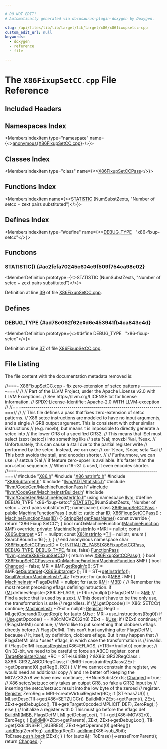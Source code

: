 ```yaml
---

# DO NOT EDIT!
# Automatically generated via docusaurus-plugin-doxygen by Doxygen.

slug: /api/files/lib/lib/target/lib/target/x86/x86fixupsetcc-cpp
custom_edit_url: null
keywords:
  - doxygen
  - reference
  - file

---
```





# The `X86FixupSetCC.cpp` File Reference

<DoxygenPage pluginConfig={pluginConfig}>



## Included Headers

<IncludesList>
<IncludesListItem
  filePath="X86.h"
  permalink="/docs/api/files/lib/lib/target/lib/target/x86/x86-h"
  isLocal="true" />
<IncludesListItem
  filePath="X86InstrInfo.h"
  permalink="/docs/api/files/lib/lib/target/lib/target/x86/x86instrinfo-h"
  isLocal="true" />
<IncludesListItem
  filePath="X86Subtarget.h"
  permalink="/docs/api/files/lib/lib/target/lib/target/x86/x86subtarget-h"
  isLocal="true" />
<IncludesListItem
  filePath="llvm/ADT/Statistic.h"
  permalink="/docs/api/files/include/include/llvm/include/llvm/adt/statistic-h"
  isLocal="true" />
<IncludesListItem
  filePath="llvm/CodeGen/MachineFunctionPass.h"
  permalink="/docs/api/files/include/include/llvm/include/llvm/codegen/machinefunctionpass-h"
  isLocal="true" />
<IncludesListItem
  filePath="llvm/CodeGen/MachineInstrBuilder.h"
  permalink="/docs/api/files/include/include/llvm/include/llvm/codegen/machineinstrbuilder-h"
  isLocal="true" />
<IncludesListItem
  filePath="llvm/CodeGen/MachineRegisterInfo.h"
  permalink="/docs/api/files/include/include/llvm/include/llvm/codegen/machineregisterinfo-h"
  isLocal="true" />
</IncludesList>

## Namespaces Index

<MembersIndex>

<MembersIndexItem
  type="namespace"
  name={<><a href="/docs/api/namespaces/anonymous-x86fixupsetcc-cpp-">anonymous&#123;X86FixupSetCC.cpp&#125;</a></>}>
</MembersIndexItem>

</MembersIndex>

## Classes Index

<MembersIndex>

<MembersIndexItem
  type="class"
  name={<><a href="/docs/api/classes/anonymous-namespace-x86fixupsetcc-cpp-/x86fixupsetccpass">X86FixupSetCCPass</a></>}>
</MembersIndexItem>

</MembersIndex>

## Functions Index

<MembersIndex>

<MembersIndexItem
  name={<><a href="#ac2fefa70245c604c9f509f754ca98e02">STATISTIC</a> (NumSubstZexts, &quot;Number of setcc + zext pairs substituted&quot;)</>}>
</MembersIndexItem>

</MembersIndex>

## Defines Index

<MembersIndex>

<MembersIndexItem
  type="#define"
  name={<><a href="#ad78e062f62e0d6e453941fb4ca843e4d">DEBUG&#95;TYPE</a>&nbsp;&nbsp;&nbsp;&quot;x86-fixup-setcc&quot;</>}>
</MembersIndexItem>

</MembersIndex>


<SectionDefinition>

## Functions

### STATISTIC() {#ac2fefa70245c604c9f509f754ca98e02}

<MemberDefinition
  prototype={<>STATISTIC (NumSubstZexts, &quot;Number of setcc + zext pairs substituted&quot;)</>}>

Definition at line <a href="#l00039">39</a> of file <a href="/docs/api/files/lib/lib/target/lib/target/x86/x86fixupsetcc-cpp">X86FixupSetCC.cpp</a>.
</MemberDefinition>

</SectionDefinition>

<SectionDefinition>

## Defines

### DEBUG&#95;TYPE {#ad78e062f62e0d6e453941fb4ca843e4d}

<MemberDefinition
  prototype={<>#define DEBUG&#95;TYPE&nbsp;&nbsp;&nbsp;&quot;x86-fixup-setcc&quot;</>}>

Definition at line <a href="#l00037">37</a> of file <a href="/docs/api/files/lib/lib/target/lib/target/x86/x86fixupsetcc-cpp">X86FixupSetCC.cpp</a>.
</MemberDefinition>

</SectionDefinition>

## File Listing

The file content with the documentation metadata removed is:

<ProgramListing>

<Link id="l00001" /><CodeLine lineNumber="1"><span class="doxyHighlightComment">//===- X86FixupSetCC.cpp - fix zero-extension of setcc patterns -----------===//</span></CodeLine>
<Link id="l00002" /><CodeLine lineNumber="2"><span class="doxyHighlightComment">//</span></CodeLine>
<Link id="l00003" /><CodeLine lineNumber="3"><span class="doxyHighlightComment">// Part of the LLVM Project, under the Apache License v2.0 with LLVM Exceptions.</span></CodeLine>
<Link id="l00004" /><CodeLine lineNumber="4"><span class="doxyHighlightComment">// See https://llvm.org/LICENSE.txt for license information.</span></CodeLine>
<Link id="l00005" /><CodeLine lineNumber="5"><span class="doxyHighlightComment">// SPDX-License-Identifier: Apache-2.0 WITH LLVM-exception</span></CodeLine>
<Link id="l00006" /><CodeLine lineNumber="6"><span class="doxyHighlightComment">//</span></CodeLine>
<Link id="l00007" /><CodeLine lineNumber="7"><span class="doxyHighlightComment">//===----------------------------------------------------------------------===//</span></CodeLine>
<Link id="l00008" /><CodeLine lineNumber="8"><span class="doxyHighlightComment">//</span></CodeLine>
<Link id="l00009" /><CodeLine lineNumber="9"><span class="doxyHighlightComment">// This file defines a pass that fixes zero-extension of setcc patterns.</span></CodeLine>
<Link id="l00010" /><CodeLine lineNumber="10"><span class="doxyHighlightComment">// X86 setcc instructions are modeled to have no input arguments, and a single</span></CodeLine>
<Link id="l00011" /><CodeLine lineNumber="11"><span class="doxyHighlightComment">// GR8 output argument. This is consistent with other similar instructions</span></CodeLine>
<Link id="l00012" /><CodeLine lineNumber="12"><span class="doxyHighlightComment">// (e.g. movb), but means it is impossible to directly generate a setcc into</span></CodeLine>
<Link id="l00013" /><CodeLine lineNumber="13"><span class="doxyHighlightComment">// the lower GR8 of a specified GR32.</span></CodeLine>
<Link id="l00014" /><CodeLine lineNumber="14"><span class="doxyHighlightComment">// This means that ISel must select (zext (setcc)) into something like</span></CodeLine>
<Link id="l00015" /><CodeLine lineNumber="15"><span class="doxyHighlightComment">// seta %al; movzbl %al, %eax.</span></CodeLine>
<Link id="l00016" /><CodeLine lineNumber="16"><span class="doxyHighlightComment">// Unfortunately, this can cause a stall due to the partial register write</span></CodeLine>
<Link id="l00017" /><CodeLine lineNumber="17"><span class="doxyHighlightComment">// performed by the setcc. Instead, we can use:</span></CodeLine>
<Link id="l00018" /><CodeLine lineNumber="18"><span class="doxyHighlightComment">// xor %eax, %eax; seta %al</span></CodeLine>
<Link id="l00019" /><CodeLine lineNumber="19"><span class="doxyHighlightComment">// This both avoids the stall, and encodes shorter.</span></CodeLine>
<Link id="l00020" /><CodeLine lineNumber="20"><span class="doxyHighlightComment">//</span></CodeLine>
<Link id="l00021" /><CodeLine lineNumber="21"><span class="doxyHighlightComment">// Furthurmore, we can use:</span></CodeLine>
<Link id="l00022" /><CodeLine lineNumber="22"><span class="doxyHighlightComment">// setzua %al</span></CodeLine>
<Link id="l00023" /><CodeLine lineNumber="23"><span class="doxyHighlightComment">// if feature zero-upper is available. It&#39;s faster than the xor+setcc sequence.</span></CodeLine>
<Link id="l00024" /><CodeLine lineNumber="24"><span class="doxyHighlightComment">// When r16-r31 is used, it even encodes shorter.</span></CodeLine>
<Link id="l00025" /><CodeLine lineNumber="25"><span class="doxyHighlightComment">//===----------------------------------------------------------------------===//</span></CodeLine>
<Link id="l00026" /><CodeLine lineNumber="26"></CodeLine>
<Link id="l00027" /><CodeLine lineNumber="27"><span class="doxyHighlightPreprocessor">#include &quot;<a href="/docs/api/files/lib/lib/target/lib/target/x86/x86-h">X86.h</a>&quot;</span></CodeLine>
<Link id="l00028" /><CodeLine lineNumber="28"><span class="doxyHighlightPreprocessor">#include &quot;<a href="/docs/api/files/lib/lib/target/lib/target/x86/x86instrinfo-h">X86InstrInfo.h</a>&quot;</span></CodeLine>
<Link id="l00029" /><CodeLine lineNumber="29"><span class="doxyHighlightPreprocessor">#include &quot;<a href="/docs/api/files/lib/lib/target/lib/target/x86/x86subtarget-h">X86Subtarget.h</a>&quot;</span></CodeLine>
<Link id="l00030" /><CodeLine lineNumber="30"><span class="doxyHighlightPreprocessor">#include &quot;<a href="/docs/api/files/include/include/llvm/include/llvm/adt/statistic-h">llvm/ADT/Statistic.h</a>&quot;</span></CodeLine>
<Link id="l00031" /><CodeLine lineNumber="31"><span class="doxyHighlightPreprocessor">#include &quot;<a href="/docs/api/files/include/include/llvm/include/llvm/codegen/machinefunctionpass-h">llvm/CodeGen/MachineFunctionPass.h</a>&quot;</span></CodeLine>
<Link id="l00032" /><CodeLine lineNumber="32"><span class="doxyHighlightPreprocessor">#include &quot;<a href="/docs/api/files/include/include/llvm/include/llvm/codegen/machineinstrbuilder-h">llvm/CodeGen/MachineInstrBuilder.h</a>&quot;</span></CodeLine>
<Link id="l00033" /><CodeLine lineNumber="33"><span class="doxyHighlightPreprocessor">#include &quot;<a href="/docs/api/files/include/include/llvm/include/llvm/codegen/machineregisterinfo-h">llvm/CodeGen/MachineRegisterInfo.h</a>&quot;</span></CodeLine>
<Link id="l00034" /><CodeLine lineNumber="34"></CodeLine>
<Link id="l00035" /><CodeLine lineNumber="35"><span class="doxyHighlightKeyword">using namespace </span><span class="doxyHighlight"><a href="/docs/api/namespaces/llvm">llvm</a>;</span></CodeLine>
<Link id="l00036" /><CodeLine lineNumber="36"></CodeLine>
<Link id="l00037" /><CodeLine lineNumber="37" lineLink="#ad78e062f62e0d6e453941fb4ca843e4d"><span class="doxyHighlightPreprocessor">#define DEBUG&#95;TYPE &quot;x86-fixup-setcc&quot;</span></CodeLine>
<Link id="l00038" /><CodeLine lineNumber="38"></CodeLine>
<Link id="l00039" /><CodeLine lineNumber="39" lineLink="#ac2fefa70245c604c9f509f754ca98e02"><span class="doxyHighlight"><a href="/docs/api/files/include/include/llvm/include/llvm/adt/statistic-h/#ad6117415b93e5675d5a6c8e1855b3b2f">STATISTIC</a>(NumSubstZexts, </span><span class="doxyHighlightStringLiteral">&quot;Number of setcc + zext pairs substituted&quot;</span><span class="doxyHighlight">);</span></CodeLine>
<Link id="l00040" /><CodeLine lineNumber="40"></CodeLine>
<Link id="l00041" /><CodeLine lineNumber="41" lineLink="/docs/api/namespaces/anonymous-x86fixupsetcc-cpp-"><span class="doxyHighlightKeyword">namespace </span><span class="doxyHighlight">&#123;</span></CodeLine>
<Link id="l00042" /><CodeLine lineNumber="42" lineLink="/docs/api/classes/anonymous-namespace-x86fixupsetcc-cpp-/x86fixupsetccpass"><span class="doxyHighlightKeyword">class </span><span class="doxyHighlight"><a href="/docs/api/classes/anonymous-namespace-x86fixupsetcc-cpp-/x86fixupsetccpass/#a2cf0f8c7390b65fe0558b3bc9ad12cea">X86FixupSetCCPass</a> : </span><span class="doxyHighlightKeyword">public</span><span class="doxyHighlight"> <a href="/docs/api/classes/llvm/machinefunctionpass/#a29c81d2386f4a727c6d33413807530c8">MachineFunctionPass</a> &#123;</span></CodeLine>
<Link id="l00043" /><CodeLine lineNumber="43"><span class="doxyHighlightKeyword">public</span><span class="doxyHighlight">:</span></CodeLine>
<Link id="l00044" /><CodeLine lineNumber="44" lineLink="/docs/api/classes/anonymous-namespace-x86fixupsetcc-cpp-/x86fixupsetccpass/#aebafce3b821df69a361324a4c9db452a"><span class="doxyHighlight">  </span><span class="doxyHighlightKeyword">static</span><span class="doxyHighlight"> </span><span class="doxyHighlightKeywordType">char</span><span class="doxyHighlight"> <a href="/docs/api/classes/anonymous-namespace-x86fixupsetcc-cpp-/x86fixupsetccpass/#aebafce3b821df69a361324a4c9db452a">ID</a>;</span></CodeLine>
<Link id="l00045" /><CodeLine lineNumber="45"></CodeLine>
<Link id="l00046" /><CodeLine lineNumber="46" lineLink="/docs/api/classes/anonymous-namespace-x86fixupsetcc-cpp-/x86fixupsetccpass/#a2cf0f8c7390b65fe0558b3bc9ad12cea"><span class="doxyHighlight">  <a href="/docs/api/classes/anonymous-namespace-x86fixupsetcc-cpp-/x86fixupsetccpass/#a2cf0f8c7390b65fe0558b3bc9ad12cea">X86FixupSetCCPass</a>() : <a href="/docs/api/classes/llvm/machinefunctionpass/#a29c81d2386f4a727c6d33413807530c8">MachineFunctionPass</a>(<a href="/docs/api/classes/anonymous-namespace-x86fixupsetcc-cpp-/x86fixupsetccpass/#aebafce3b821df69a361324a4c9db452a">ID</a>) &#123;&#125;</span></CodeLine>
<Link id="l00047" /><CodeLine lineNumber="47"></CodeLine>
<Link id="l00048" /><CodeLine lineNumber="48" lineLink="/docs/api/classes/anonymous-namespace-x86fixupsetcc-cpp-/x86fixupsetccpass/#a508ae27f977b8a3ad9c2dfe188b22e4d"><span class="doxyHighlight">  <a href="/docs/api/classes/llvm/stringref">StringRef</a> <a href="/docs/api/classes/anonymous-namespace-x86fixupsetcc-cpp-/x86fixupsetccpass/#a508ae27f977b8a3ad9c2dfe188b22e4d">getPassName</a>()</span><span class="doxyHighlightKeyword"> const override </span><span class="doxyHighlight">&#123; </span><span class="doxyHighlightKeywordFlow">return</span><span class="doxyHighlight"> </span><span class="doxyHighlightStringLiteral">&quot;X86 Fixup SetCC&quot;</span><span class="doxyHighlight">; &#125;</span></CodeLine>
<Link id="l00049" /><CodeLine lineNumber="49"></CodeLine>
<Link id="l00050" /><CodeLine lineNumber="50"><span class="doxyHighlight">  </span><span class="doxyHighlightKeywordType">bool</span><span class="doxyHighlight"> runOnMachineFunction(<a href="/docs/api/classes/llvm/machinefunction">MachineFunction</a> &amp;MF) </span><span class="doxyHighlightKeyword">override</span><span class="doxyHighlight">;</span></CodeLine>
<Link id="l00051" /><CodeLine lineNumber="51"></CodeLine>
<Link id="l00052" /><CodeLine lineNumber="52"><span class="doxyHighlightKeyword">private</span><span class="doxyHighlight">:</span></CodeLine>
<Link id="l00053" /><CodeLine lineNumber="53"><span class="doxyHighlight">  <a href="/docs/api/classes/llvm/machineregisterinfo">MachineRegisterInfo</a> &#42;<a href="/docs/api/files/lib/lib/target/lib/target/aarch64/aarch64advsimdscalarpass-cpp/#aacd2ab195054a3e6a74bfbb9d5d571c8">MRI</a> = </span><span class="doxyHighlightKeyword">nullptr</span><span class="doxyHighlight">;</span></CodeLine>
<Link id="l00054" /><CodeLine lineNumber="54"><span class="doxyHighlight">  </span><span class="doxyHighlightKeyword">const</span><span class="doxyHighlight"> <a href="/docs/api/classes/llvm/x86subtarget">X86Subtarget</a> &#42;ST = </span><span class="doxyHighlightKeyword">nullptr</span><span class="doxyHighlight">;</span></CodeLine>
<Link id="l00055" /><CodeLine lineNumber="55"><span class="doxyHighlight">  </span><span class="doxyHighlightKeyword">const</span><span class="doxyHighlight"> <a href="/docs/api/classes/llvm/x86instrinfo">X86InstrInfo</a> &#42;<a href="/docs/api/files/lib/lib/target/lib/target/hexagon/hexagoncopytocombine-cpp/#a1d40004718218dbdf06b496766299101">TII</a> = </span><span class="doxyHighlightKeyword">nullptr</span><span class="doxyHighlight">;</span></CodeLine>
<Link id="l00056" /><CodeLine lineNumber="56"></CodeLine>
<Link id="l00057" /><CodeLine lineNumber="57"><span class="doxyHighlight">  </span><span class="doxyHighlightKeyword">enum</span><span class="doxyHighlight"> &#123; SearchBound = 16 &#125;;</span></CodeLine>
<Link id="l00058" /><CodeLine lineNumber="58"><span class="doxyHighlight">&#125;;</span></CodeLine>
<Link id="l00059" /><CodeLine lineNumber="59"><span class="doxyHighlight">&#125; </span><span class="doxyHighlightComment">// end anonymous namespace</span></CodeLine>
<Link id="l00060" /><CodeLine lineNumber="60"></CodeLine>
<Link id="l00061" /><CodeLine lineNumber="61"><span class="doxyHighlightKeywordType">char</span><span class="doxyHighlight"> <a href="/docs/api/classes/anonymous-namespace-x86fixupsetcc-cpp-/x86fixupsetccpass/#aebafce3b821df69a361324a4c9db452a">X86FixupSetCCPass::ID</a> = 0;</span></CodeLine>
<Link id="l00062" /><CodeLine lineNumber="62"></CodeLine>
<Link id="l00063" /><CodeLine lineNumber="63"><span class="doxyHighlight"><a href="/docs/api/files/include/include/llvm/passsupport-h/#af807c9595d50b45c0008924c4679c85c">INITIALIZE&#95;PASS</a>(<a href="/docs/api/classes/anonymous-namespace-x86fixupsetcc-cpp-/x86fixupsetccpass/#a2cf0f8c7390b65fe0558b3bc9ad12cea">X86FixupSetCCPass</a>, <a href="/docs/api/files/include/include/llvm/include/llvm/adt/genericcycleimpl-h/#ad78e062f62e0d6e453941fb4ca843e4d">DEBUG&#95;TYPE</a>, <a href="/docs/api/files/include/include/llvm/include/llvm/adt/genericcycleimpl-h/#ad78e062f62e0d6e453941fb4ca843e4d">DEBUG&#95;TYPE</a>, </span><span class="doxyHighlightKeyword">false</span><span class="doxyHighlight">, </span><span class="doxyHighlightKeyword">false</span><span class="doxyHighlight">)</span></CodeLine>
<Link id="l00064" /><CodeLine lineNumber="64"></CodeLine>
<Link id="l00065" /><CodeLine lineNumber="65" lineLink="/docs/api/namespaces/llvm/#a66b247ef7806abcc6e0b9ab6a2f2f2b6"><span class="doxyHighlight"><a href="/docs/api/classes/llvm/functionpass">FunctionPass</a> &#42;<a href="/docs/api/namespaces/llvm">llvm</a>::<a href="/docs/api/namespaces/llvm/#a66b247ef7806abcc6e0b9ab6a2f2f2b6">createX86FixupSetCC</a>() &#123; </span><span class="doxyHighlightKeywordFlow">return</span><span class="doxyHighlight"> </span><span class="doxyHighlightKeyword">new</span><span class="doxyHighlight"> <a href="/docs/api/classes/anonymous-namespace-x86fixupsetcc-cpp-/x86fixupsetccpass/#a2cf0f8c7390b65fe0558b3bc9ad12cea">X86FixupSetCCPass</a>(); &#125;</span></CodeLine>
<Link id="l00066" /><CodeLine lineNumber="66"></CodeLine>
<Link id="l00067" /><CodeLine lineNumber="67" lineLink="/docs/api/classes/anonymous-namespace-x86fixupsetcc-cpp-/x86fixupsetccpass/#a88ff40585130ceeb06ea67057cc33b5d"><span class="doxyHighlightKeywordType">bool</span><span class="doxyHighlight"> <a href="/docs/api/classes/anonymous-namespace-x86fixupsetcc-cpp-/x86fixupsetccpass/#a88ff40585130ceeb06ea67057cc33b5d">X86FixupSetCCPass::runOnMachineFunction</a>(<a href="/docs/api/classes/llvm/machinefunction">MachineFunction</a> &amp;MF) &#123;</span></CodeLine>
<Link id="l00068" /><CodeLine lineNumber="68"><span class="doxyHighlight">  </span><span class="doxyHighlightKeywordType">bool</span><span class="doxyHighlight"> <a href="/docs/api/groups/arcopt/#gaa57b1a4e6a1c79233913139635169cf1">Changed</a> = </span><span class="doxyHighlightKeyword">false</span><span class="doxyHighlight">;</span></CodeLine>
<Link id="l00069" /><CodeLine lineNumber="69"><span class="doxyHighlight">  MRI = &amp;MF.<a href="/docs/api/classes/llvm/machinefunction/#a810234b6b3d223b7c74a4253fcc5ea5e">getRegInfo</a>();</span></CodeLine>
<Link id="l00070" /><CodeLine lineNumber="70"><span class="doxyHighlight">  ST = &amp;MF.<a href="/docs/api/classes/llvm/machinefunction/#a3825368aca2bc1550d173660df4da6a6">getSubtarget</a>&lt;<a href="/docs/api/classes/llvm/x86subtarget">X86Subtarget</a>&gt;();</span></CodeLine>
<Link id="l00071" /><CodeLine lineNumber="71"><span class="doxyHighlight">  TII = ST-&gt;<a href="/docs/api/classes/llvm/x86subtarget/#a82994a7f16673e2aaf534c7d111ba3a8">getInstrInfo</a>();</span></CodeLine>
<Link id="l00072" /><CodeLine lineNumber="72"></CodeLine>
<Link id="l00073" /><CodeLine lineNumber="73"><span class="doxyHighlight">  <a href="/docs/api/classes/llvm/smallvector">SmallVector&lt;MachineInstr&#42;, 4&gt;</a> ToErase;</span></CodeLine>
<Link id="l00074" /><CodeLine lineNumber="74"></CodeLine>
<Link id="l00075" /><CodeLine lineNumber="75"><span class="doxyHighlight">  </span><span class="doxyHighlightKeywordFlow">for</span><span class="doxyHighlight"> (</span><span class="doxyHighlightKeyword">auto</span><span class="doxyHighlight"> &amp;<a href="/docs/api/files/lib/lib/target/lib/target/arm/armslshardening-cpp/#a5958512eae2979bd2eb383977996a600">MBB</a> : MF) &#123;</span></CodeLine>
<Link id="l00076" /><CodeLine lineNumber="76"><span class="doxyHighlight">    <a href="/docs/api/classes/llvm/machineinstr">MachineInstr</a> &#42;FlagsDefMI = </span><span class="doxyHighlightKeyword">nullptr</span><span class="doxyHighlight">;</span></CodeLine>
<Link id="l00077" /><CodeLine lineNumber="77"><span class="doxyHighlight">    </span><span class="doxyHighlightKeywordFlow">for</span><span class="doxyHighlight"> (</span><span class="doxyHighlightKeyword">auto</span><span class="doxyHighlight"> &amp;<a href="/docs/api/files/lib/lib/codegen/lib/codegen/globalisel/irtranslator-cpp/#abe44dfdea65b4f7e11e0a608ab708b76">MI</a> : <a href="/docs/api/files/lib/lib/target/lib/target/arm/armslshardening-cpp/#a5958512eae2979bd2eb383977996a600">MBB</a>) &#123;</span></CodeLine>
<Link id="l00078" /><CodeLine lineNumber="78"><span class="doxyHighlight">      </span><span class="doxyHighlightComment">// Remember the most recent preceding eflags defining instruction.</span></CodeLine>
<Link id="l00079" /><CodeLine lineNumber="79"><span class="doxyHighlight">      </span><span class="doxyHighlightKeywordFlow">if</span><span class="doxyHighlight"> (<a href="/docs/api/files/lib/lib/codegen/lib/codegen/globalisel/irtranslator-cpp/#abe44dfdea65b4f7e11e0a608ab708b76">MI</a>.definesRegister(X86::EFLAGS, </span><span class="doxyHighlightComment">/&#42;TRI=&#42;/</span><span class="doxyHighlightKeyword">nullptr</span><span class="doxyHighlight">))</span></CodeLine>
<Link id="l00080" /><CodeLine lineNumber="80"><span class="doxyHighlight">        FlagsDefMI = &amp;<a href="/docs/api/files/lib/lib/codegen/lib/codegen/globalisel/irtranslator-cpp/#abe44dfdea65b4f7e11e0a608ab708b76">MI</a>;</span></CodeLine>
<Link id="l00081" /><CodeLine lineNumber="81"></CodeLine>
<Link id="l00082" /><CodeLine lineNumber="82"><span class="doxyHighlight">      </span><span class="doxyHighlightComment">// Find a setcc that is used by a zext.</span></CodeLine>
<Link id="l00083" /><CodeLine lineNumber="83"><span class="doxyHighlight">      </span><span class="doxyHighlightComment">// This doesn&#39;t have to be the only use, the transformation is safe</span></CodeLine>
<Link id="l00084" /><CodeLine lineNumber="84"><span class="doxyHighlight">      </span><span class="doxyHighlightComment">// regardless.</span></CodeLine>
<Link id="l00085" /><CodeLine lineNumber="85"><span class="doxyHighlight">      </span><span class="doxyHighlightKeywordFlow">if</span><span class="doxyHighlight"> (<a href="/docs/api/files/lib/lib/codegen/lib/codegen/globalisel/irtranslator-cpp/#abe44dfdea65b4f7e11e0a608ab708b76">MI</a>.getOpcode() != X86::SETCCr)</span></CodeLine>
<Link id="l00086" /><CodeLine lineNumber="86"><span class="doxyHighlight">        </span><span class="doxyHighlightKeywordFlow">continue</span><span class="doxyHighlight">;</span></CodeLine>
<Link id="l00087" /><CodeLine lineNumber="87"></CodeLine>
<Link id="l00088" /><CodeLine lineNumber="88"><span class="doxyHighlight">      <a href="/docs/api/classes/llvm/machineinstr">MachineInstr</a> &#42;ZExt = </span><span class="doxyHighlightKeyword">nullptr</span><span class="doxyHighlight">;</span></CodeLine>
<Link id="l00089" /><CodeLine lineNumber="89"><span class="doxyHighlight">      <a href="/docs/api/classes/llvm/register">Register</a> Reg0 = <a href="/docs/api/files/lib/lib/codegen/lib/codegen/globalisel/irtranslator-cpp/#abe44dfdea65b4f7e11e0a608ab708b76">MI</a>.getOperand(0).getReg();</span></CodeLine>
<Link id="l00090" /><CodeLine lineNumber="90"><span class="doxyHighlight">      </span><span class="doxyHighlightKeywordFlow">for</span><span class="doxyHighlight"> (</span><span class="doxyHighlightKeyword">auto</span><span class="doxyHighlight"> &amp;<a href="/docs/api/classes/llvm/use">Use</a> : MRI-&gt;use&#95;instructions(Reg0))</span></CodeLine>
<Link id="l00091" /><CodeLine lineNumber="91"><span class="doxyHighlight">        </span><span class="doxyHighlightKeywordFlow">if</span><span class="doxyHighlight"> (<a href="/docs/api/classes/llvm/use">Use</a>.getOpcode() == X86::MOVZX32rr8)</span></CodeLine>
<Link id="l00092" /><CodeLine lineNumber="92"><span class="doxyHighlight">          ZExt = &amp;<a href="/docs/api/classes/llvm/use">Use</a>;</span></CodeLine>
<Link id="l00093" /><CodeLine lineNumber="93"></CodeLine>
<Link id="l00094" /><CodeLine lineNumber="94"><span class="doxyHighlight">      </span><span class="doxyHighlightKeywordFlow">if</span><span class="doxyHighlight"> (!ZExt)</span></CodeLine>
<Link id="l00095" /><CodeLine lineNumber="95"><span class="doxyHighlight">        </span><span class="doxyHighlightKeywordFlow">continue</span><span class="doxyHighlight">;</span></CodeLine>
<Link id="l00096" /><CodeLine lineNumber="96"></CodeLine>
<Link id="l00097" /><CodeLine lineNumber="97"><span class="doxyHighlight">      </span><span class="doxyHighlightKeywordFlow">if</span><span class="doxyHighlight"> (!FlagsDefMI)</span></CodeLine>
<Link id="l00098" /><CodeLine lineNumber="98"><span class="doxyHighlight">        </span><span class="doxyHighlightKeywordFlow">continue</span><span class="doxyHighlight">;</span></CodeLine>
<Link id="l00099" /><CodeLine lineNumber="99"></CodeLine>
<Link id="l00100" /><CodeLine lineNumber="100"><span class="doxyHighlight">      </span><span class="doxyHighlightComment">// We&#39;d like to put something that clobbers eflags directly before</span></CodeLine>
<Link id="l00101" /><CodeLine lineNumber="101"><span class="doxyHighlight">      </span><span class="doxyHighlightComment">// FlagsDefMI. This can&#39;t hurt anything after FlagsDefMI, because</span></CodeLine>
<Link id="l00102" /><CodeLine lineNumber="102"><span class="doxyHighlight">      </span><span class="doxyHighlightComment">// it, itself, by definition, clobbers eflags. But it may happen that</span></CodeLine>
<Link id="l00103" /><CodeLine lineNumber="103"><span class="doxyHighlight">      </span><span class="doxyHighlightComment">// FlagsDefMI also &#42;uses&#42; eflags, in which case the transformation is</span></CodeLine>
<Link id="l00104" /><CodeLine lineNumber="104"><span class="doxyHighlight">      </span><span class="doxyHighlightComment">// invalid.</span></CodeLine>
<Link id="l00105" /><CodeLine lineNumber="105"><span class="doxyHighlight">      </span><span class="doxyHighlightKeywordFlow">if</span><span class="doxyHighlight"> (FlagsDefMI-&gt;<a href="/docs/api/classes/llvm/machineinstr/#a2380c209ae5339835b5e6ea6d5c197ad">readsRegister</a>(X86::EFLAGS, </span><span class="doxyHighlightComment">/&#42;TRI=&#42;/</span><span class="doxyHighlightKeyword">nullptr</span><span class="doxyHighlight">))</span></CodeLine>
<Link id="l00106" /><CodeLine lineNumber="106"><span class="doxyHighlight">        </span><span class="doxyHighlightKeywordFlow">continue</span><span class="doxyHighlight">;</span></CodeLine>
<Link id="l00107" /><CodeLine lineNumber="107"></CodeLine>
<Link id="l00108" /><CodeLine lineNumber="108"><span class="doxyHighlight">      </span><span class="doxyHighlightComment">// On 32-bit, we need to be careful to force an ABCD register.</span></CodeLine>
<Link id="l00109" /><CodeLine lineNumber="109"><span class="doxyHighlight">      </span><span class="doxyHighlightKeyword">const</span><span class="doxyHighlight"> <a href="/docs/api/classes/llvm/targetregisterclass">TargetRegisterClass</a> &#42;RC =</span></CodeLine>
<Link id="l00110" /><CodeLine lineNumber="110"><span class="doxyHighlight">          ST-&gt;is64Bit() ? &amp;X86::GR32RegClass : &amp;X86::GR32&#95;ABCDRegClass;</span></CodeLine>
<Link id="l00111" /><CodeLine lineNumber="111"><span class="doxyHighlight">      </span><span class="doxyHighlightKeywordFlow">if</span><span class="doxyHighlight"> (!MRI-&gt;constrainRegClass(ZExt-&gt;getOperand(0).getReg(), RC)) &#123;</span></CodeLine>
<Link id="l00112" /><CodeLine lineNumber="112"><span class="doxyHighlight">        </span><span class="doxyHighlightComment">// If we cannot constrain the register, we would need an additional copy</span></CodeLine>
<Link id="l00113" /><CodeLine lineNumber="113"><span class="doxyHighlight">        </span><span class="doxyHighlightComment">// and are better off keeping the MOVZX32rr8 we have now.</span></CodeLine>
<Link id="l00114" /><CodeLine lineNumber="114"><span class="doxyHighlight">        </span><span class="doxyHighlightKeywordFlow">continue</span><span class="doxyHighlight">;</span></CodeLine>
<Link id="l00115" /><CodeLine lineNumber="115"><span class="doxyHighlight">      &#125;</span></CodeLine>
<Link id="l00116" /><CodeLine lineNumber="116"></CodeLine>
<Link id="l00117" /><CodeLine lineNumber="117"><span class="doxyHighlight">      ++NumSubstZexts;</span></CodeLine>
<Link id="l00118" /><CodeLine lineNumber="118"><span class="doxyHighlight">      <a href="/docs/api/groups/arcopt/#gaa57b1a4e6a1c79233913139635169cf1">Changed</a> = </span><span class="doxyHighlightKeyword">true</span><span class="doxyHighlight">;</span></CodeLine>
<Link id="l00119" /><CodeLine lineNumber="119"></CodeLine>
<Link id="l00120" /><CodeLine lineNumber="120"><span class="doxyHighlight">      </span><span class="doxyHighlightComment">// X86 setcc/setzucc only takes an output GR8, so fake a GR32 input by</span></CodeLine>
<Link id="l00121" /><CodeLine lineNumber="121"><span class="doxyHighlight">      </span><span class="doxyHighlightComment">// inserting the setcc/setzucc result into the low byte of the zeroed</span></CodeLine>
<Link id="l00122" /><CodeLine lineNumber="122"><span class="doxyHighlight">      </span><span class="doxyHighlightComment">// register.</span></CodeLine>
<Link id="l00123" /><CodeLine lineNumber="123"><span class="doxyHighlight">      <a href="/docs/api/classes/llvm/register">Register</a> ZeroReg = MRI-&gt;createVirtualRegister(RC);</span></CodeLine>
<Link id="l00124" /><CodeLine lineNumber="124"><span class="doxyHighlight">      </span><span class="doxyHighlightKeywordFlow">if</span><span class="doxyHighlight"> (ST-&gt;hasZU()) &#123;</span></CodeLine>
<Link id="l00125" /><CodeLine lineNumber="125"><span class="doxyHighlight">        <a href="/docs/api/files/lib/lib/codegen/lib/codegen/globalisel/irtranslator-cpp/#abe44dfdea65b4f7e11e0a608ab708b76">MI</a>.setDesc(TII-&gt;get(X86::SETZUCCr));</span></CodeLine>
<Link id="l00126" /><CodeLine lineNumber="126"><span class="doxyHighlight">        <a href="/docs/api/namespaces/llvm/#a17e04afcf0c5efeb0eb6a9a45287b5e4">BuildMI</a>(&#42;ZExt-&gt;getParent(), ZExt, ZExt-&gt;getDebugLoc(),</span></CodeLine>
<Link id="l00127" /><CodeLine lineNumber="127"><span class="doxyHighlight">                TII-&gt;get(TargetOpcode::IMPLICIT&#95;DEF), ZeroReg);</span></CodeLine>
<Link id="l00128" /><CodeLine lineNumber="128"><span class="doxyHighlight">      &#125; </span><span class="doxyHighlightKeywordFlow">else</span><span class="doxyHighlight"> &#123;</span></CodeLine>
<Link id="l00129" /><CodeLine lineNumber="129"><span class="doxyHighlight">        </span><span class="doxyHighlightComment">// Initialize a register with 0 This must go before the eflags def</span></CodeLine>
<Link id="l00130" /><CodeLine lineNumber="130"><span class="doxyHighlight">        <a href="/docs/api/namespaces/llvm/#a17e04afcf0c5efeb0eb6a9a45287b5e4">BuildMI</a>(<a href="/docs/api/files/lib/lib/target/lib/target/arm/armslshardening-cpp/#a5958512eae2979bd2eb383977996a600">MBB</a>, FlagsDefMI, <a href="/docs/api/files/lib/lib/codegen/lib/codegen/globalisel/irtranslator-cpp/#abe44dfdea65b4f7e11e0a608ab708b76">MI</a>.getDebugLoc(), TII-&gt;get(X86::MOV32r0),</span></CodeLine>
<Link id="l00131" /><CodeLine lineNumber="131"><span class="doxyHighlight">                ZeroReg);</span></CodeLine>
<Link id="l00132" /><CodeLine lineNumber="132"><span class="doxyHighlight">      &#125;</span></CodeLine>
<Link id="l00133" /><CodeLine lineNumber="133"></CodeLine>
<Link id="l00134" /><CodeLine lineNumber="134"><span class="doxyHighlight">      <a href="/docs/api/namespaces/llvm/#a17e04afcf0c5efeb0eb6a9a45287b5e4">BuildMI</a>(&#42;ZExt-&gt;getParent(), ZExt, ZExt-&gt;getDebugLoc(),</span></CodeLine>
<Link id="l00135" /><CodeLine lineNumber="135"><span class="doxyHighlight">              TII-&gt;get(X86::INSERT&#95;SUBREG), ZExt-&gt;getOperand(0).getReg())</span></CodeLine>
<Link id="l00136" /><CodeLine lineNumber="136"><span class="doxyHighlight">          .<a href="/docs/api/classes/llvm/machineinstrbuilder/#a927857fc69e4b4f0cde307f86f180df5">addReg</a>(ZeroReg)</span></CodeLine>
<Link id="l00137" /><CodeLine lineNumber="137"><span class="doxyHighlight">          .<a href="/docs/api/classes/llvm/machineinstrbuilder/#a927857fc69e4b4f0cde307f86f180df5">addReg</a>(Reg0)</span></CodeLine>
<Link id="l00138" /><CodeLine lineNumber="138"><span class="doxyHighlight">          .<a href="/docs/api/classes/llvm/machineinstrbuilder/#a6c1f959947905135c7dd215b64957654">addImm</a>(X86::sub&#95;8bit);</span></CodeLine>
<Link id="l00139" /><CodeLine lineNumber="139"><span class="doxyHighlight">      ToErase.<a href="/docs/api/classes/llvm/smallvectortemplatebase/#af42bfbc067df27c19ee2fc859df58799">push&#95;back</a>(ZExt);</span></CodeLine>
<Link id="l00140" /><CodeLine lineNumber="140"><span class="doxyHighlight">    &#125;</span></CodeLine>
<Link id="l00141" /><CodeLine lineNumber="141"><span class="doxyHighlight">  &#125;</span></CodeLine>
<Link id="l00142" /><CodeLine lineNumber="142"></CodeLine>
<Link id="l00143" /><CodeLine lineNumber="143"><span class="doxyHighlight">  </span><span class="doxyHighlightKeywordFlow">for</span><span class="doxyHighlight"> (</span><span class="doxyHighlightKeyword">auto</span><span class="doxyHighlight"> &amp;<a href="/docs/api/files/lib/lib/support/md5-cpp/#ac0eafdc9ee161b71e7af98af736952fd">I</a> : ToErase)</span></CodeLine>
<Link id="l00144" /><CodeLine lineNumber="144"><span class="doxyHighlight">    <a href="/docs/api/files/lib/lib/support/md5-cpp/#ac0eafdc9ee161b71e7af98af736952fd">I</a>-&gt;eraseFromParent();</span></CodeLine>
<Link id="l00145" /><CodeLine lineNumber="145"></CodeLine>
<Link id="l00146" /><CodeLine lineNumber="146"><span class="doxyHighlight">  </span><span class="doxyHighlightKeywordFlow">return</span><span class="doxyHighlight"> <a href="/docs/api/groups/arcopt/#gaa57b1a4e6a1c79233913139635169cf1">Changed</a>;</span></CodeLine>
<Link id="l00147" /><CodeLine lineNumber="147"><span class="doxyHighlight">&#125;</span></CodeLine>

</ProgramListing>


</DoxygenPage>
